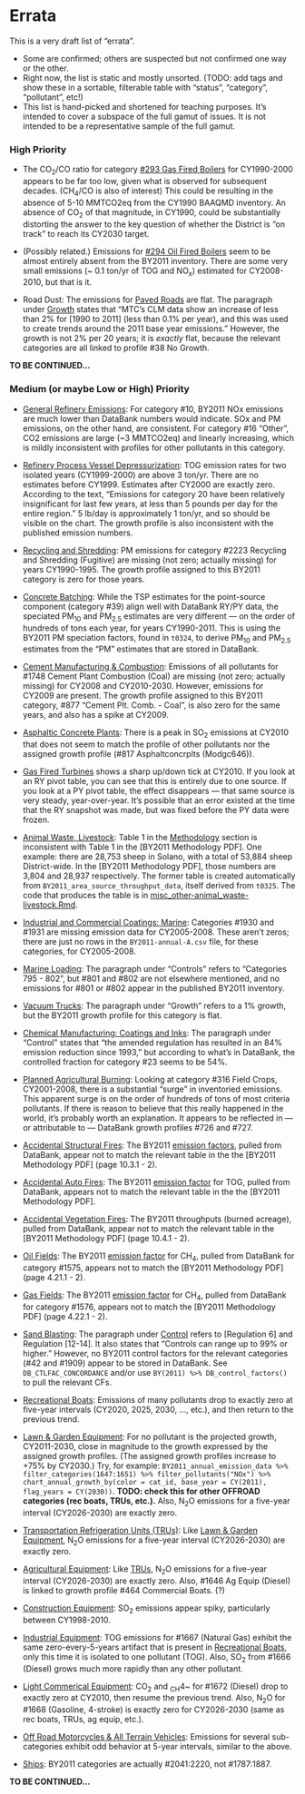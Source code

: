 # Errata {#errata -}

This is a very draft list of "errata". 

- Some are confirmed; others are suspected but not confirmed one way or the other. 
- Right now, the list is static and mostly unsorted. (TODO: add tags and show these in a sortable, filterable table with "status", "category", "pollutant", etc!)
- This list is hand-picked and shortened for teaching purposes. It's intended to cover a subspace of the full gamut of issues. It is not intended to be a representative sample of the full gamut.

### High Priority

- The CO~2~/CO ratio for category [#293 Gas Fired Boilers](#SS_combust-power_plant-boilers) for CY1990-2000 appears to be far too low, given what is observed for subsequent decades. (CH~4~/CO is also of interest) This could be resulting in the absence of 5-10 MMTCO2eq from the CY1990 BAAQMD inventory. An absence of CO~2~ of that magnitude, in CY1990, could be substantially distorting the answer to the key question of whether the District is "on track" to reach its CY2030 target.

- (Possibly related.) Emissions for [#294 Oil Fired Boilers](#SS_combust-power_plant-boilers) seem to be almost entirely absent from the BY2011 inventory. There are some very small emissions (~ 0.1 ton/yr of TOG and NO~x~) estimated for CY2008-2010, but that is it.

- Road Dust: The emissions for [Paved Roads](#misc_other-roads-paved) are flat. The paragraph under [Growth](#misc_other-roads-paved-growth) states that "MTC’s CLM data show an increase of less than 2% for [1990 to 2011] (less than 0.1% per year), and this was used to create trends around the 2011 base year emissions." However, the growth is not 2% per 20 years; it is _exactly_ flat, because the relevant categories are all linked to profile #38 No Growth.

**TO BE CONTINUED...**

### Medium (or maybe Low or High) Priority

- [General Refinery Emissions](#petref_fac-general): For category #10, BY2011 NOx emissions are much lower than DataBank numbers would indicate. SOx and PM emissions, on the other hand, are consistent. For category #16 "Other", CO2 emissions are large (~3 MMTCO2eq) and linearly increasing, which is mildly inconsistent with profiles for other pollutants in this category.

- [Refinery Process Vessel Depressurization](#petref_fac-vessel_depress): TOG emission rates for  two isolated years (CY1999-2000) are above 3 ton/yr. There are no estimates before CY1999. Estimates after CY2000 are exactly zero. According to the text, "Emissions for category 20 have been relatively insignificant for last few years, at less than 5 pounds per day for the entire region." 5 lb/day is approximately 1 ton/yr, and so should be visible on the chart. The growth profile is also inconsistent with the published emission numbers.

- [Recycling and Shredding](#indcom-metal-history): PM emissions for category #2223 Recycling and Shredding (Fugitive) are missing (not zero; actually missing) for years CY1990-1995. The growth profile assigned to this BY2011 category is zero for those years.

- [Concrete Batching](#indcom-concrete-batching): While the TSP estimates for the point-source component (category #39) align well with DataBank RY/PY data, the speciated PM~10~ and PM~2.5~ estimates are very different --- on the order of hundreds of tons each year, for years CY1990-2011. This is using the BY2011 PM speciation factors, found in `t0324`, to derive PM~10~ and PM~2.5~ estimates from the "PM" estimates that are stored in DataBank.

- [Cement Manufacturing & Combustion](#indcom-cement-history): Emissions of all pollutants for #1748 Cement Plant Combustion (Coal) are missing (not zero; actually missing) for CY2008 and CY2010-2030. However, emissions for CY2009 are present. The growth profile assigned to this BY2011 category, #877 "Cement Plt. Comb. - Coal", is also zero for the same years, and also has a spike at CY2009.

- [Asphaltic Concrete Plants](#indcom-concrete-asphaltic): There is a peak in SO~2~ emissions at CY2010 that does not seem to match the profile of other pollutants nor the assigned growth profile (#817 Asphaltconcrplts (Modgc646)).

- [Gas Fired Turbines](#SS_combust-turbines) shows a sharp up/down tick at CY2010. If you look at an RY pivot table, you can see that this is entirely due to one source. If you look at a PY pivot table, the effect disappears --- that same source is very steady, year-over-year. It's possible that an error existed at the time that the RY snapshot was made, but was fixed before the PY data were frozen.

- [Animal Waste, Livestock](#misc_other-animal_waste-livestock): Table 1 in the [Methodology](#misc_other-animal_waste-livestock-methodology) section is inconsistent with Table 1 in the [BY2011 Methodology PDF]. One example: there are 28,753 sheep in Solano, with a total of 53,884 sheep District-wide. In the [BY2011 Methodology PDF], those numbers are 3,804 and 28,937 respectively. The former table is created automatically from `BY2011_area_source_throughput_data`, itself derived from `t0325`. The code that produces the table is in [misc_other-animal_waste-livestock.Rmd](https://github.com/holstius/BY2011-methodology/blob/master/10-misc_other/misc_other-animal_waste-livestock.Rmd). 

- [Industrial and Commercial Coatings: Marine](#coat-indcom-marine): Categories #1930 and #1931 are missing emission data for CY2005-2008. These aren't zeros; there are just no rows in the `BY2011-annual-A.csv` file, for these categories, for CY2005-2008.

- [Marine Loading](#petprod-marine_load): The paragraph under "Controls" refers to "Categories 795 - 802", but #801 and #802 are not elsewhere mentioned, and no emissions for #801 or #802 appear in the published BY2011 inventory. 

- [Vacuum Trucks](#petprod-vacuum_truck): The paragraph under "Growth" refers to a 1% growth, but the BY2011 growth profile for this category is flat.

- [Chemical Manufacturing: Coatings and Inks](#chem_fac-coatings): The paragraph under "Control" states that "the amended regulation has resulted in an 84% emission reduction since 1993," but according to what's in DataBank, the controlled fraction for category #23 seems to be 54%.

- [Planned Agricultural Burning](#waste_burn-planned_ag): Looking at category #316 Field Crops, CY2001-2008, there is a substantial "surge" in inventoried emissions. This apparent surge is on the order of hundreds of tons of most criteria pollutants. If there is reason to believe that this really happened in the world, it's probably worth an explanation. It appears to be reflected in --- or attributable to --- DataBank growth profiles #726 and #727.

- [Accidental Structural Fires](#misc_other-fires-struct): The BY2011 [emission factors](#misc_other-fires-struct-emission_factors), pulled from DataBank, appear not to match the relevant table in the the [BY2011 Methodology PDF] (page 10.3.1 - 2).

- [Accidental Auto Fires](#misc_other-fires-auto): The BY2011 [emission factor](#misc_other-fires-auto-methodology) for TOG, pulled from DataBank, appears not to match the relevant table in the the [BY2011 Methodology PDF].

- [Accidental Vegetation Fires](#misc_other-fires-veg): The BY2011 throughputs (burned acreage), pulled from DataBank, appear not to match the relevant table in the [BY2011 Methodology PDF] (page 10.4.1 - 2).

- [Oil Fields](#indcom-oil_fields): The BY2011 [emission factor](#indcom-oil_fields-methodology-area) for CH~4~, pulled from DataBank for category #1575, appears not to match the [BY2011 Methodology PDF] (page 4.21.1 - 2).

- [Gas Fields](#indcom-gas_fields): The BY2011 [emission factor](#indcom-gas_fields-methodology-area) for CH~4~, pulled from DataBank for category #1576, appears not to match the [BY2011 Methodology PDF] (page 4.22.1 - 2).

- [Sand Blasting](#indcom-sandblast): The paragraph under [Control](#indcom-sandblast-control) refers 
to [Regulation 6] and Regulation [12-14]. It also states that "Controls can range up to 99% or higher." However, no BY2011 control factors for the relevant categories (#42 and #1909) appear to be stored in DataBank. See `DB_CTLFAC_CONCORDANCE` and/or use `BY(2011) %>% DB_control_factors()` to pull the relevant CFs.

- [Recreational Boats](#mobile-rec_boats): Emissions of many pollutants drop to exactly zero at five-year intervals (CY2020, 2025, 2030, ..., etc.), and then return to the previous trend. 

- [Lawn & Garden Equipment](#mobile-lawn_garden): For no pollutant is the projected growth, CY2011-2030, close in magnitude to the growth expressed by the assigned growth profiles. (The assigned growth profiles increase to +75% by CY2030.) Try, for example: `BY2011_annual_emission_data %>% filter_categories(1647:1651) %>% filter_pollutants("NOx") %>% chart_annual_growth_by(color = cat_id, base_year = CY(2011), flag_years = CY(2030))`. **TODO: check this for other OFFROAD categories (rec boats, TRUs, etc.).** Also, N~2~O emissions for a five-year interval (CY2026-2030) are exactly zero.

- [Transportation Refrigeration Units (TRUs)](#mobile-TRU): Like [Lawn & Garden Equipment](#mobile-lawn_garden), N~2~O emissions for a five-year interval (CY2026-2030) are exactly zero.

- [Agricultural Equipment](#mobile-ag-equip): Like [TRUs](#mobile-TRU), N~2~O emissions for a five-year interval (CY2026-2030) are exactly zero. Also, #1646 Ag Equip (Diesel) is linked to growth profile #464 Commercial Boats. (?)

- [Construction Equipment](#mobile-offroad-diesel-construct-equip): SO~2~ emissions appear spiky, particularly between CY1998-2010.

- [Industrial Equipment](#mobile-offroad-diesel-indust-equip): TOG emissions for #1667 (Natural Gas) exhibit the same zero-every-5-years artifact that is present in [Recreational Boats](#mobile-rec_boats), only this time it is isolated to one pollutant (TOG). Also, SO~2~ from #1666 (Diesel) grows much more rapidly than any other pollutant.

- [Light Commerical Equipment](#mobile-offroad-diesel-light_com-equip): CO~2~ and ~CH~4~ for #1672 (Diesel) drop to exactly zero at CY2010, then resume the previous trend. Also, N~2~O for #1668 (Gasoline, 4-stroke) is exactly zero for CY2026-2030 (same as rec boats, TRUs, ag equip, etc.).

- [Off Road Motorcycles & All Terrain Vehicles](#mobile-offroad-rec_veh): Emissions for several sub-categories exhibit odd behavior at 5-year intervals, similar to the above.

- [Ships](#mobile-ship): BY2011 categories are actually #2041:2220, not #1787:1887.

**TO BE CONTINUED...**
